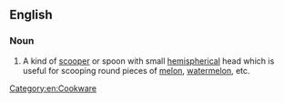 ==English==

===Noun===
{{en-noun|head=[[melon]] [[ball]] [[scooper]]}}

# A kind of [[scooper]] or spoon with small [[hemispherical]] head which is useful for scooping round pieces of [[melon]], [[watermelon]], etc.

[[Category:en:Cookware]]